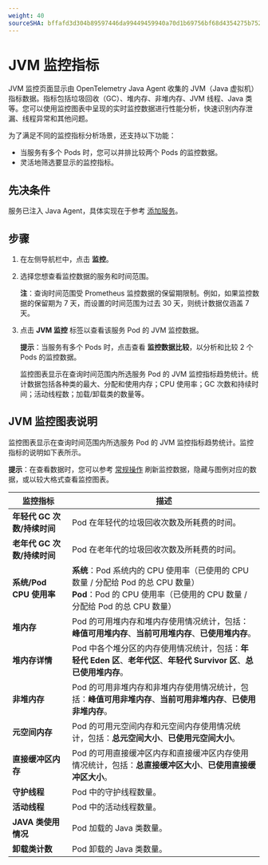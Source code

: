 ```yaml
---
weight: 40
sourceSHA: bffafd3d304b89597446da99449459940a70d1b69756bf68d4354275b752f0bf
---
```


# JVM 监控指标

JVM 监控页面显示由 OpenTelemetry Java Agent 收集的 JVM（Java 虚拟机）指标数据。指标包括垃圾回收（GC）、堆内存、非堆内存、JVM 线程、Java 类等。您可以使用监控图表中呈现的实时监控数据进行性能分析，快速识别内存泄漏、线程异常和其他问题。

为了满足不同的监控指标分析场景，还支持以下功能：

- 当服务有多个 Pods 时，您可以并排比较两个 Pods 的监控数据。
- 灵活地筛选要显示的监控指标。

## 先决条件

服务已注入 Java Agent，具体实现在于参考 [添加服务](../../microservice/add-service.md#add-opentelemetry-service)。

## 步骤

1. 在左侧导航栏中，点击 **监控**。

2. 选择您想查看监控数据的服务和时间范围。

   **注**：查询时间范围受 Prometheus 监控数据的保留期限制。例如，如果监控数据的保留期为 7 天，而设置的时间范围为过去 30 天，则统计数据仅涵盖 7 天。

3. 点击 **JVM 监控** 标签以查看该服务 Pod 的 JVM 监控数据。

   **提示**：当服务有多个 Pods 时，点击查看 **监控数据比较**，以分析和比较 2 个 Pods 的监控数据。

   监控图表显示在查询时间范围内所选服务 Pod 的 JVM 监控指标趋势统计。统计数据包括各种类的最大、分配和使用内存；CPU 使用率；GC 次数和持续时间；活动线程数；加载/卸载类的数量等。

## JVM 监控图表说明

监控图表显示在查询时间范围内所选服务 Pod 的 JVM 监控指标趋势统计。监控指标的说明如下表所示。

**提示**：在查看数据时，您可以参考 [常规操作](./otel_traffic_metrics.mdx#regular-operations) 刷新监控数据，隐藏与图例对应的数据，或以较大格式查看监控图表。

| 监控指标                       | 描述                                                                                                                                                               |
| ------------------------------ | ------------------------------------------------------------------------------------------------------------------------------------------------------------------ |
| **年轻代 GC 次数/持续时间**     | Pod 在年轻代的垃圾回收次数及所耗费的时间。                                                                                                                       |
| **老年代 GC 次数/持续时间**     | Pod 在老年代的垃圾回收次数及所耗费的时间。                                                                                                                       |
| **系统/Pod CPU 使用率**        | **系统**：Pod 系统内的 CPU 使用率（已使用的 CPU 数量 / 分配给 Pod 的总 CPU 数量）<br />**Pod**：Pod 的 CPU 使用率（已使用的 CPU 数量 / 分配给 Pod 的总 CPU 数量） |
| **堆内存**                     | Pod 的可用堆内存和堆内存使用情况统计，包括：**峰值可用堆内存**、**当前可用堆内存**、**已使用堆内存**。                                                         |
| **堆内存详情**                 | Pod 中各个堆分区的内存使用情况统计，包括：**年轻代 Eden 区**、**老年代区**、**年轻代 Survivor 区**、**总已使用堆内存**。                                           |
| **非堆内存**                   | Pod 的可用非堆内存和非堆内存使用情况统计，包括：**峰值可用非堆内存**、**当前可用非堆内存**、**已使用非堆内存**。                                              |
| **元空间内存**                 | Pod 的可用元空间内存和元空间内存使用情况统计，包括：**总元空间大小**、**已使用元空间大小**。                                                                    |
| **直接缓冲区内存**             | Pod 的可用直接缓冲区内存和直接缓冲区内存使用情况统计，包括：**总直接缓冲区大小**、**已使用直接缓冲区大小**。                                                  |
| **守护线程**                   | Pod 中的守护线程数量。                                                                                                                                          |
| **活动线程**                   | Pod 中的活动线程数量。                                                                                                                                          |
| **JAVA 类使用情况**            | Pod 加载的 Java 类数量。                                                                                                                                       |
| **卸载类计数**                 | Pod 卸载的 Java 类数量。                                                                                                                                       |
